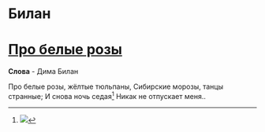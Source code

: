 # Билан

# [**Про белые розы**]{.underline}


**Слова** - Дима Билан

Про белые розы, жёлтые тюльпаны,
Сибирские морозы, танцы странные;
И снова ночь седая[^sedaya]
Никак не отпускает меня..

[^sedaya]: ![](images/sedoy.png)


